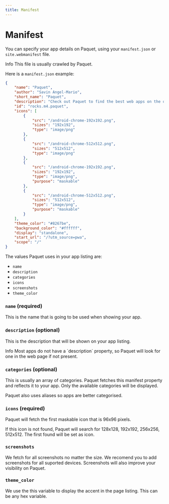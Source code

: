 ```yaml
---
title: Manifest
---
```


# Manifest

You can specify your app details on Paquet, using your `manifest.json` or `site.webmanifest` file.

<Alert className="not-prose">
	<InfoIcon/>
	<AlertTitle>
		Info
	</AlertTitle>
	<AlertDescription>
		This file is usually crawled by Paquet.
	</AlertDescription>
</Alert>

Here is a `manifest.json` example:

```json
{
	"name": "Paquet",
	"author": "Savin Angel-Mario",
	"short_name": "Paquet",
	"description": "Check out Paquet to find the best web apps on the open web.",
	"id": "rocks.m4.paquet",
	"icons": [
		{
			"src": "/android-chrome-192x192.png",
			"sizes": "192x192",
			"type": "image/png"
		},
		{
			"src": "/android-chrome-512x512.png",
			"sizes": "512x512",
			"type": "image/png"
		},
		{
			"src": "/android-chrome-192x192.png",
			"sizes": "192x192",
			"type": "image/png",
			"purpose": "maskable"
		},
		{
			"src": "/android-chrome-512x512.png",
			"sizes": "512x512",
			"type": "image/png",
			"purpose": "maskable"
		}
	],
	"theme_color": "#8267be",
	"background_color": "#ffffff",
	"display": "standalone",
	"start_url": "/?utm_source=pwa",
	"scope": "/"
}
```

The values Paquet uses in your app listing are:

-   `name`
-   `description`
-   `categories`
-   `icons`
-   `screenshots`
-   `theme_color`

### `name` (required)

This is the name that is going to be used when showing your app.

### `description` (optional)

This is the description that will be shown on your app listing.

<Alert className="not-prose">
	<InfoIcon/>
	<AlertTitle>
		Info
	</AlertTitle>
	<AlertDescription>
		Most apps do not have a `description` property, so Paquet
		will look for one in the web page if not present.
	</AlertDescription>
</Alert>


### `categories` (optional)

This is usually an array of categories.
Paquet fetches this manifest property and reflects it to your app.
Only the available categories will be displayed.

Paquet also uses aliases so apps are better categorised.

### `icons` (required)

Paquet will fetch the first maskable icon that is 96x96 pixels.

If this icon is not found, Paquet will search for 128x128, 192x192, 256x256, 512x512.
The first found will be set as icon.

### `screenshots`

We fetch for all screenshots no matter the size. We recomend
you to add screenshots for all suported devices. Screenshots
will also improve your visibility on Paquet.

### `theme_color`

We use the this variable to display the accent in the page listing.
This can be any hex variable.
